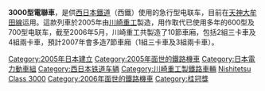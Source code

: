 {{Unreferenced|time=2021-03-16T03:47:13+00:00}}
{{NoteTA|G1=Railway}}
{{Expand language|ja}}
'''3000型電聯車'''，是供[[西日本鐵道|西日本鐵道]]（西鐵）使用的急行型电联车，目前在[[天神大牟田線|天神大牟田線]]运用。{{Infobox train|製造商=[[川崎重工|川崎重工]]|全高=4,096 mm<br>带受电弓车卡：4,170|保安裝置=[[自動列車停止裝置|西鐵ATS]]<br>{{桂冠獎|47|2007}}|控制裝置=东芝制 IGBT-VVVF<br/>SVF049-B0、SVF083-A0|制動方式=[[電空製動|電空製動]]<br>[[電動制動|電動制動]]|編組輸出=2節：525 kW<br>3節：700 kW<br>5節：1225 kW|齒輪比=101:16|電動機輸出=175 kW|電動機=[[东芝|东芝]]制 SEA-412|車身物料=不锈钢|全闊=2,770|列車編組=3卡 (Tc-M-Tc) <br />2卡 (Mc-Tc) <br />5卡 (Tc-M-T-M-Tc)|全長=19,500|車輛重量=头卡 26 - 28 t<br>中间车卡 35|載客量=头卡118人（座席44人）<br>中间车卡131人（座席56人）|減速度（緊急）=4.0 km/h/s|減速度（正常）=3.5 km/h/s|起動加速度=2.5 [[km/h/s|km/h/s]]|營運最高速度=110|設計最高速度=120|軌距=1435|圖像=Nishi-Nippon_Railroad_-_Series_3000_-_01.JPG}}這款列車於2005年由[[川崎重工|川崎重工]]製造，用作取代已使用多年的600型及700型电联车，截至2006年5月，川崎重工共製造了10節車廂，包括2組三卡車及4組兩卡車，預計2007年會多造7節車廂（1組三卡車及3組兩卡車）。

{{japan-rail-stub}}
{{西日本铁道车辆}}
[[Category:2005年日本建立|Category:2005年日本建立]]
[[Category:2005年面世的鐵路機車|Category:2005年面世的鐵路機車]]
[[Category:日本電力動車組|Category:日本電力動車組]]
[[Category:西日本铁道车辆|Category:西日本铁道车辆]]
[[Category:川崎重工製鐵路車輛|Category:川崎重工製鐵路車輛]]
[[Category:1500伏直流电力动车组|Nishitetsu Class 3000]]
[[Category:2006年面世的鐵路機車|Category:2006年面世的鐵路機車]]
[[Category:桂冠獎|Category:桂冠獎]]